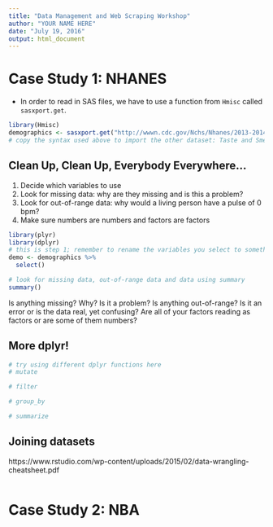 ```yaml
---
title: "Data Management and Web Scraping Workshop"
author: "YOUR NAME HERE"
date: "July 19, 2016"
output: html_document
---
```


# Case Study 1: NHANES
- In order to read in SAS files, we have to use a function from `Hmisc` called `sasxport.get`. 

```r
library(Hmisc)
demographics <- sasxport.get("http://wwwn.cdc.gov/Nchs/Nhanes/2013-2014/DEMO_H.XPT")
# copy the syntax used above to import the other dataset: Taste and Smell, file called "CSX_H.XPT"

```

## Clean Up, Clean Up, Everybody Everywhere...
1. Decide which variables to use
2. Look for missing data: why are they missing and is this a problem?
3. Look for out-of-range data: why would a living person have a pulse of 0 bpm?
4. Make sure numbers are numbers and factors are factors

```r
library(plyr)
library(dplyr)
# this is step 1; remember to rename the variables you select to something you'll remember
demo <- demographics %>% 
  select()
```

```r
# look for missing data, out-of-range data and data using summary
summary()
```

Is anything missing? Why? Is it a problem?
Is anything out-of-range? Is it an error or is the data real, yet confusing?
Are all of your factors reading as factors or are some of them numbers?

## More dplyr!

```r
# try using different dplyr functions here
# mutate

# filter

# group_by

# summarize

```

## Joining datasets
https://www.rstudio.com/wp-content/uploads/2015/02/data-wrangling-cheatsheet.pdf

```r

```

# Case Study 2: NBA
